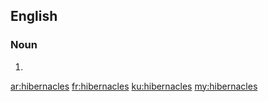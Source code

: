 ==English==

===Noun===
{{head|en|plural}}

# {{plural of|hibernacle|lang=en|nocat=1}}

[[ar:hibernacles]]
[[fr:hibernacles]]
[[ku:hibernacles]]
[[my:hibernacles]]